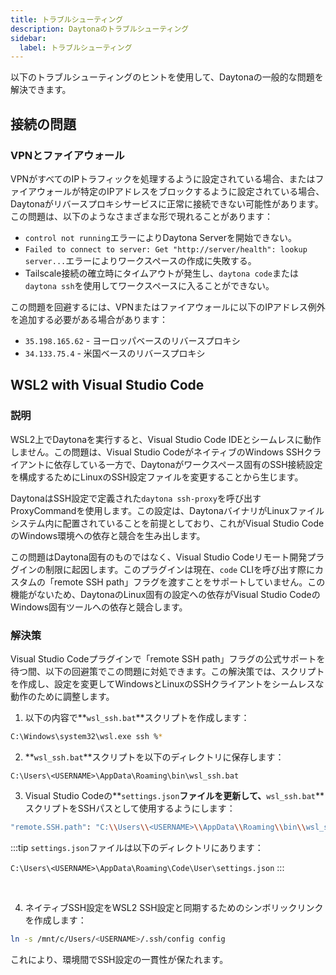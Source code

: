 ```yaml
---
title: トラブルシューティング
description: Daytonaのトラブルシューティング
sidebar:
  label: トラブルシューティング
---
```


以下のトラブルシューティングのヒントを使用して、Daytonaの一般的な問題を解決できます。

## 接続の問題

### VPNとファイアウォール

VPNがすべてのIPトラフィックを処理するように設定されている場合、またはファイアウォールが特定のIPアドレスをブロックするように設定されている場合、Daytonaがリバースプロキシサービスに正常に接続できない可能性があります。
この問題は、以下のようなさまざまな形で現れることがあります：

- `control not running`エラーによりDaytona Serverを開始できない。
- `Failed to connect to server: Get "http://server/health": lookup server...`エラーによりワークスペースの作成に失敗する。
- Tailscale接続の確立時にタイムアウトが発生し、`daytona code`または`daytona ssh`を使用してワークスペースに入ることができない。

この問題を回避するには、VPNまたはファイアウォールに以下のIPアドレス例外を追加する必要がある場合があります：

- `35.198.165.62` - ヨーロッパベースのリバースプロキシ
- `34.133.75.4` - 米国ベースのリバースプロキシ

## WSL2 with Visual Studio Code

### 説明

WSL2上でDaytonaを実行すると、Visual Studio Code IDEとシームレスに動作しません。この問題は、Visual Studio CodeがネイティブのWindows SSHクライアントに依存している一方で、Daytonaがワークスペース固有のSSH接続設定を構成するためにLinuxのSSH設定ファイルを変更することから生じます。

DaytonaはSSH設定で定義された`daytona ssh-proxy`を呼び出すProxyCommandを使用します。この設定は、DaytonaバイナリがLinuxファイルシステム内に配置されていることを前提としており、これがVisual Studio CodeのWindows環境への依存と競合を生み出します。

この問題はDaytona固有のものではなく、Visual Studio Codeリモート開発プラグインの制限に起因します。このプラグインは現在、`code` CLIを呼び出す際にカスタムの「remote SSH path」フラグを渡すことをサポートしていません。この機能がないため、DaytonaのLinux固有の設定への依存がVisual Studio CodeのWindows固有ツールへの依存と競合します。

### 解決策

Visual Studio Codeプラグインで「remote SSH path」フラグの公式サポートを待つ間、以下の回避策でこの問題に対処できます。この解決策では、スクリプトを作成し、設定を変更してWindowsとLinuxのSSHクライアントをシームレスな動作のために調整します。

1. 以下の内容で**`wsl_ssh.bat`**スクリプトを作成します：

```bash
C:\Windows\system32\wsl.exe ssh %*
```

2. **`wsl_ssh.bat`**スクリプトを以下のディレクトリに保存します：

```text
C:\Users\<USERNAME>\AppData\Roaming\bin\wsl_ssh.bat
```

3. Visual Studio Codeの**`settings.json`**ファイルを更新して、**`wsl_ssh.bat`**スクリプトをSSHパスとして使用するようにします：

```sh
"remote.SSH.path": "C:\\Users\\<USERNAME>\\AppData\\Roaming\\bin\\wsl_ssh.bat"
```

:::tip
`settings.json`ファイルは以下のディレクトリにあります：

`C:\Users\<USERNAME>\AppData\Roaming\Code\User\settings.json`
:::

<br />

4. ネイティブSSH設定をWSL2 SSH設定と同期するためのシンボリックリンクを作成します：

```sh
ln -s /mnt/c/Users/<USERNAME>/.ssh/config config
```

これにより、環境間でSSH設定の一貫性が保たれます。
